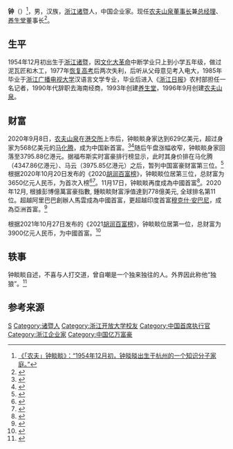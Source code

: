 {{Infobox Person
| name = 钟睒睒
| image = Zhong-Shanshan-Chinas-Richest-Man-Branding-in-Asia.jpg
| caption = 
| birth_date = 1954年12月
| birth_place = {{CHN}}[[浙江省|浙江省]][[诸暨市|诸暨市]]
| 国籍 = {{PRC}}
| 政党 = 
| 居住地 = 
| 种族 = [[汉族|汉族]]
| 语言 = [[普通话|普通话]]
| 教育程度 = [[本科|本科]]
| 母校 = [[浙江广播电视大学|浙江广播电视大学]]
| networth = {{gain}}778亿美元 (2020年) <br /> {{gain}} 3900億人民幣(2021年)
| footnotes = 
}}
'''钟{{Ruby|睒睒|-{zh-hans:shǎn shǎn;zh-tw:ㄕㄢˇ ㄕㄢˇ;zh-hk:sim² sim²}-}}'''（{{bd|1954年|12月}}）<ref>[https://news.futunn.com/post/7246213?src=8 《「农夫」钟睒睒》：“1954年12月初，钟晱晱出生于杭州的一个知识分子家庭。”]</ref>，男，汉族，[[浙江|浙江]][[诸暨|诸暨]]人，中国企业家。现任[[农夫山泉|农夫山泉]][[董事长|董事长]]兼[[总经理|总经理]]、[[养生堂|养生堂]]董事长<ref>{{cite news |url=https://hk.nongfuspring.com/aboutus/management.html |title=農夫山泉官網·關於我們}}</ref>。

==生平==
1954年12月初出生于[[浙江|浙江]][[诸暨|诸暨]]，因[[文化大革命|文化大革命]]中断学业只上到小学五年级，做过泥瓦匠和木工，1977年[[恢复高考|恢复高考]]后两次失利，后听从父母意见考入电大，1985年毕业于[[浙江广播电视大学|浙江广播电视大学]]汉语言文学专业，毕业后进入《[[浙江日报|浙江日报]]》农村部担任一名记者，1990年代辞职去海南经商，1993年创建[[养生堂有限公司|养生堂]]，1996年9月创建[[农夫山泉|农夫山泉]]。

==财富==
2020年9月8日，[[农夫山泉|农夫山泉]]在[[港交所|港交所]]上市后，钟睒睒身家达到629亿美元，超过身家为568亿美元的[[马化腾|马化腾]]，成为中国新首富。<ref>{{Cite web|title=农夫山泉正式登陆港交所 实控人钟睒睒成中国新首富|url=https://finance.sina.com.cn/roll/2020-09-08/doc-iivhuipp3137009.shtml|accessdate=2020-09-08|date=2020-09-08|last=郭帅|work=finance.sina.com.cn}}</ref><ref>{{Cite web|title=“水中茅台”港股上市，农夫山泉创始人钟睒睒成中国新首富|url=https://finance.sina.com.cn/roll/2020-09-08/doc-iivhvpwy5506202.shtml|accessdate=2020-09-08|date=2020-09-08|last=经济网|work=finance.sina.com.cn}}</ref>随后午盘涨幅收窄，钟睒睒身家回落至3795.88亿港元。据福布斯实时富豪排行榜显示，此时其身价排在马化腾（4347.86亿港元）、马云（3975.85亿港元）之后，暂列中国富豪财富第三位。<ref>{{Cite web|title=农夫山泉午盘涨幅收窄，创始人钟睒睒身家回落至二马以下_万泰|url=http://www.sohu.com/a/417040514_114988|accessdate=2020-09-08|work=www.sohu.com|language=en}}</ref>根据2020年10月20日发布的《2020[[胡润百富榜|胡润百富榜]]》，钟睒睒位居第三位，总财富为3650亿元人民币，为首次入榜<ref>{{Cite web|title=胡润百富 - 胡润研究院发布《2020衡昌烧坊·胡润百富榜》|url=http://www.hurun.net/CN/Article/Details?num=C95CD07EBD93|accessdate=2020-10-21|work=www.hurun.net}}</ref><ref>{{cite news |title=马云蝉联中国首富 马化腾、钟睒睒位居第二三位 |url=http://www.chinanews.com/cj/2020/10-20/9317182.shtml |accessdate=2020-10-20 |work=中国新闻网 |date=2020-10-20}}</ref>。11月17日，钟睒睒再度成為中國首富<ref>{{cite news |title=刚刚，中国首富换人！他再次超越马云、马化腾… |url=https://news.stcn.com/sd/202011/t20201117_2540094.html}}</ref>。2020年12月, 根據彭博億萬富豪指數, 鍾睒睒財富淨值達到778億美元, 全球排名第11位。超越阿里巴巴創辦人馬雲成為中國首富，更超越印度首富[[穆克什·安巴尼|穆克什·安巴尼]]，成為亞洲首富。<ref>{{cite web|url=https://inews.hket.com/article/2841637/%E3%80%90%E4%BA%9E%E6%B4%B2%E9%A6%96%E5%AF%8C%E3%80%91%E8%BE%B2%E5%A4%AB%E5%B1%B1%E6%B3%89%E5%89%B5%E8%BE%A6%E4%BA%BA%E9%8D%BE%E7%9D%92%E7%9D%92%E6%88%90%E4%BA%9E%E6%B4%B2%E9%A6%96%E5%AF%8C%E3%80%80%E9%BB%83%E5%B4%A2%E8%B6%85%E8%B6%8A%E9%A6%AC%E9%9B%B2%E9%A6%AC%E5%8C%96%E9%A8%B0%E6%9D%8E%E5%98%89%E8%AA%A0?mtc=80010 |title=【亞洲首富】農夫山泉創辦人鍾睒睒成亞洲首富　黃崢超越馬雲馬化騰李嘉誠 |publisher=hket.com |date=2020-12-31 |accessdate=2020-12-31}}</ref>

根据2021年10月27日发布的《2021[[胡润百富榜|胡润百富榜]]》，钟睒睒位居第一位，总财富为3900亿元人民币，为中國首富。<ref>{{Cite web|title=2021中國百富榜出爐！馬雲身價蒸發逾6千億　排名狂跌|url=https://www.setn.com/News.aspx?NewsID=1017933|access-date=2021年10月30日|date=2021年10月27日}}</ref>

== 轶事 ==
钟睒睒自述，不喜与人打交道，曾自嘲是一个独来独往的人。外界因此称他“独狼”。<ref>{{Cite web|title=两家公司撑起亚洲首富 钟睒睒资本版图缺增长极|url=https://finance.sina.com.cn/stock/relnews/hk/2021-03-08/doc-ikkntiak5970325.shtml|accessdate=2021-03-18|date=2021-03-08|last=新浪财经综合|work=finance.sina.com.cn}}</ref>

== 参考来源 ==
{{reflist|2}}

{{中国富豪榜}}

{{Authority control}}
{{DEFAULTSORT:Z}}
[[Category:锺姓|S]]
[[Category:诸暨人|Category:诸暨人]]
[[Category:浙江开放大学校友|Category:浙江开放大学校友]]
[[Category:中国首席执行官|Category:中国首席执行官]]
[[Category:浙江企业家|Category:浙江企业家]]
[[Category:中国亿万富豪|Category:中国亿万富豪]]